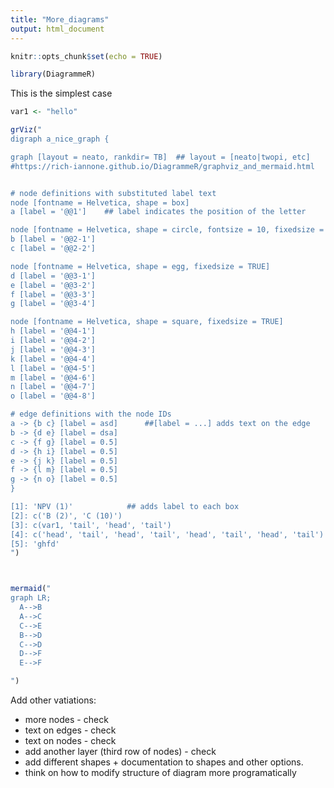 ```yaml
---
title: "More_diagrams"
output: html_document
---
```


```r
knitr::opts_chunk$set(echo = TRUE)
```

```r
library(DiagrammeR)
```

This is the simplest case

```r
var1 <- "hello"

grViz("
digraph a_nice_graph {

graph [layout = neato, rankdir= TB]  ## layout = [neato|twopi, etc]
#https://rich-iannone.github.io/DiagrammeR/graphviz_and_mermaid.html


# node definitions with substituted label text
node [fontname = Helvetica, shape = box]
a [label = '@@1']    ## label indicates the position of the letter

node [fontname = Helvetica, shape = circle, fontsize = 10, fixedsize = TRUE]
b [label = '@@2-1']
c [label = '@@2-2']

node [fontname = Helvetica, shape = egg, fixedsize = TRUE]
d [label = '@@3-1']
e [label = '@@3-2']
f [label = '@@3-3']
g [label = '@@3-4']

node [fontname = Helvetica, shape = square, fixedsize = TRUE]
h [label = '@@4-1']
i [label = '@@4-2']
j [label = '@@4-3']
k [label = '@@4-4']
l [label = '@@4-5']
m [label = '@@4-6']
n [label = '@@4-7']
o [label = '@@4-8']

# edge definitions with the node IDs
a -> {b c} [label = asd]      ##[label = ...] adds text on the edge
b -> {d e} [label = dsa]  
c -> {f g} [label = 0.5]
d -> {h i} [label = 0.5]
e -> {j k} [label = 0.5]
f -> {l m} [label = 0.5]
g -> {n o} [label = 0.5]
}

[1]: 'NPV (1)'            ## adds label to each box
[2]: c('B (2)', 'C (10)')
[3]: c(var1, 'tail', 'head', 'tail')
[4]: c('head', 'tail', 'head', 'tail', 'head', 'tail', 'head', 'tail')
[5]: 'ghfd'
")



mermaid("
graph LR;
  A-->B
  A-->C
  C-->E
  B-->D
  C-->D
  D-->F
  E-->F

")
```


Add other vatiations: 

- more nodes - check
- text on edges - check
- text on nodes - check
- add another layer (third row of nodes) - check
- add different shapes + documentation to shapes and other options. 
- think on how to modify structure of diagram more programatically
